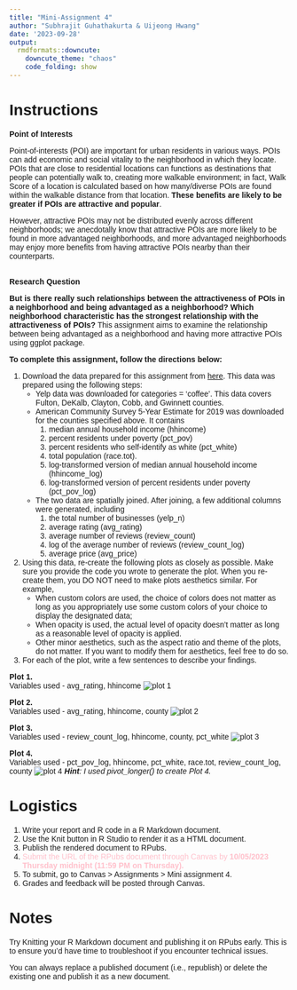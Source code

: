 ```yaml
---
title: "Mini-Assignment 4"
author: "Subhrajit Guhathakurta & Uijeong Hwang"
date: '2023-09-28'
output:
  rmdformats::downcute:
    downcute_theme: "chaos"
    code_folding: show
---
```


<style type="text/css">
  body{
  font-family: Arial;
  }
</style>

# Instructions
**Point of Interests**

Point-of-interests (POI) are important for urban residents in various ways. POIs can add economic and social vitality to the neighborhood in which they locate. POIs that are close to residential locations can functions as destinations that people can potentially walk to, creating more walkable environment; in fact, Walk Score of a location is calculated based on how many/diverse POIs are found within the walkable distance from that location. **These benefits are likely to be greater if POIs are attractive and popular**. 

However, attractive POIs may not be distributed evenly across different neighborhoods; we anecdotally know that attractive POIs are more likely to be found in more advantaged neighborhoods, and more advantaged neighborhoods may enjoy more benefits from having attractive POIs nearby than their counterparts. 

<br>
**Research Question**

**But is there really such relationships between the attractiveness of POIs in a neighborhood and being advantaged as a neighborhood? Which neighborhood characteristic has the strongest relationship with the attractiveness of POIs?** This assignment aims to examine the relationship between being advantaged as a neighborhood and having more attractive POIs using ggplot package.



**To complete this assignment, follow the directions below:**

1. Download the data prepared for this assignment from [here](https://ujhwang.github.io/UrbanAnalytics2023/Assignment/mini_4/coffee.csv). This data was prepared using the following steps:
    * Yelp data was downloaded for categories = 'coffee'. This data covers Fulton, DeKalb, Clayton, Cobb, and Gwinnett counties. 
    * American Community Survey 5-Year Estimate for 2019 was downloaded for the counties specified above. It contains 
        (1) median annual household income (hhincome)
        (2) percent residents under poverty (pct_pov)
        (3) percent residents who self-identify as white (pct_white)
        (4) total population (race.tot). 
        (5) log-transformed version of median annual household income (hhincome_log)
        (6) log-transformed version of percent residents under poverty (pct_pov_log)
    * The two data are spatially joined. After joining, a few additional columns were generated, including 
        (1) the total number of businesses (yelp_n)
        (2) average rating (avg_rating)
        (3) average number of reviews (review_count)
        (4) log of the average number of reviews (review_count_log)
        (5) average price (avg_price)

2. Using this data, re-create the following plots as closely as possible. Make sure you provide the code you wrote to generate the plot. When you re-create them, you DO NOT need to make plots aesthetics similar. For example, 
    * When custom colors are used, the choice of colors does not matter as long as you appropriately use some custom colors of your choice to display the designated data; 
    * When opacity is used, the actual level of opacity doesn't matter as long as a reasonable level of opacity is applied. 
    * Other minor aesthetics, such as the aspect ratio and theme of the plots, do not matter. If you want to modify them for aesthetics, feel free to do so.
    
3. For each of the plot, write a few sentences to describe your findings.


**Plot 1.**   
Variables used - avg_rating, hhincome
![plot 1](q1.jpg)
 
**Plot 2.**   
Variables used - avg_rating, hhincome, county
![plot 2](q2.jpg)

**Plot 3.**   
Variables used - review_count_log, hhincome, county, pct_white
![plot 3](q3.jpg)

**Plot 4.**  
Variables used - pct_pov_log, hhincome, pct_white, race.tot, review_count_log, county
![plot 4](q4.jpg)
***Hint**: I used pivot_longer() to create Plot 4.*


# Logistics
1. Write your report and R code in a R Markdown document. 
2. Use the Knit button in R Studio to render it as a HTML document.
3. Publish the rendered document to RPubs.
4. <font color="pink">Submit the URL of the RPubs document through Canvas by **10/05/2023 Thursday midnight (11:59 PM on Thursday).** </font>
5. To submit, go to Canvas > Assignments > Mini assignment 4.
6. Grades and feedback will be posted through Canvas.



    
# Notes
Try Knitting your R Markdown document and publishing it on RPubs early. This is to ensure you'd have time to troubleshoot if you encounter technical issues.

You can always replace a published document (i.e., republish) or delete the existing one and publish it as a new document. 